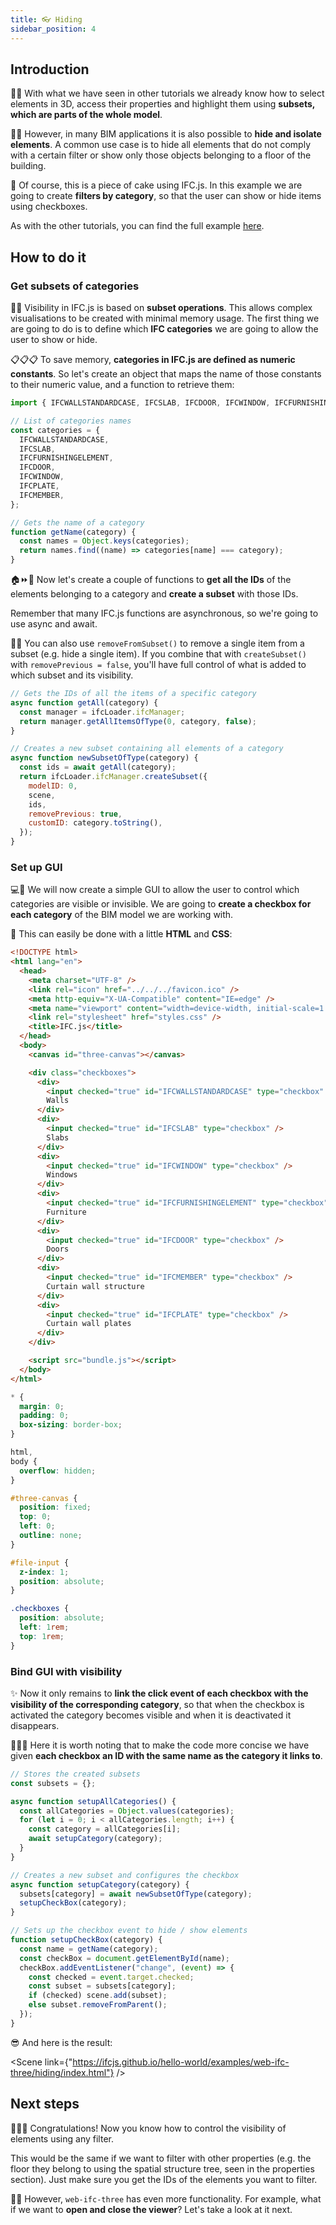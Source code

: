 ```yaml
---
title: 👓 Hiding
sidebar_position: 4
---
```



## Introduction

👩‍🏫
With what we have seen in other tutorials we already know how to select elements in 3D, access their properties and highlight them using **subsets, which are parts of the whole model**.

🚪🧱
However, in many BIM applications it is also possible to **hide and isolate elements**. A common use case is to hide all elements that do not comply with a certain filter or show only those objects belonging to a floor of the building.

🍰 Of course, this is a piece of cake using IFC.js. In this example we are going to create **filters by category**, so that the user can show or hide items using checkboxes.

<IfcCard>
  As with the other tutorials, you can find the full example <a href="https://github.com/IFCjs/hello-world/tree/main/examples/web-ifc-three/hiding">here</a>.
</IfcCard>

## How to do it

### Get subsets of categories

👩‍🏫
Visibility in IFC.js is based on **subset operations**. This allows complex visualisations to be created with minimal memory usage. The first thing we are going to do is to define which **IFC categories** we are going to allow the user to show or hide.

📋📋📋
To save memory, **categories in IFC.js are defined as numeric constants**. So let's create an object that maps the name of those constants to their numeric value, and a function to retrieve them:

```js
import { IFCWALLSTANDARDCASE, IFCSLAB, IFCDOOR, IFCWINDOW, IFCFURNISHINGELEMENT, IFCMEMBER, IFCPLATE } from "web-ifc";

// List of categories names
const categories = {
  IFCWALLSTANDARDCASE,
  IFCSLAB,
  IFCFURNISHINGELEMENT,
  IFCDOOR,
  IFCWINDOW,
  IFCPLATE,
  IFCMEMBER,
};

// Gets the name of a category
function getName(category) {
  const names = Object.keys(categories);
  return names.find((name) => categories[name] === category);
}
```

🏠⏩🚪
Now let's create a couple of functions to **get all the IDs** of the elements belonging to a category and **create a subset** with those IDs.

<IfcAlert>Remember that many IFC.js functions are asynchronous, so we're going to use async and await.</IfcAlert>

👩‍🏫
You can also use `removeFromSubset()` to remove a single item from a subset (e.g. hide a single item). If you combine that with `createSubset()` with `removePrevious = false`, you'll have full control of what is added to which subset and its visibility.

```js
// Gets the IDs of all the items of a specific category
async function getAll(category) {
  const manager = ifcLoader.ifcManager;
  return manager.getAllItemsOfType(0, category, false);
}

// Creates a new subset containing all elements of a category
async function newSubsetOfType(category) {
  const ids = await getAll(category);
  return ifcLoader.ifcManager.createSubset({
    modelID: 0,
    scene,
    ids,
    removePrevious: true,
    customID: category.toString(),
  });
}
```

### Set up GUI

💻🧑
We will now create a simple GUI to allow the user to control which categories are visible or invisible. We are going to **create a checkbox for each category** of the BIM model we are working with.

💅
This can easily be done with a little **HTML** and **CSS**:

```html
<!DOCTYPE html>
<html lang="en">
  <head>
    <meta charset="UTF-8" />
    <link rel="icon" href="../../../favicon.ico" />
    <meta http-equiv="X-UA-Compatible" content="IE=edge" />
    <meta name="viewport" content="width=device-width, initial-scale=1.0" />
    <link rel="stylesheet" href="styles.css" />
    <title>IFC.js</title>
  </head>
  <body>
    <canvas id="three-canvas"></canvas>

    <div class="checkboxes">
      <div>
        <input checked="true" id="IFCWALLSTANDARDCASE" type="checkbox" />
        Walls
      </div>
      <div>
        <input checked="true" id="IFCSLAB" type="checkbox" />
        Slabs
      </div>
      <div>
        <input checked="true" id="IFCWINDOW" type="checkbox" />
        Windows
      </div>
      <div>
        <input checked="true" id="IFCFURNISHINGELEMENT" type="checkbox" />
        Furniture
      </div>
      <div>
        <input checked="true" id="IFCDOOR" type="checkbox" />
        Doors
      </div>
      <div>
        <input checked="true" id="IFCMEMBER" type="checkbox" />
        Curtain wall structure
      </div>
      <div>
        <input checked="true" id="IFCPLATE" type="checkbox" />
        Curtain wall plates
      </div>
    </div>

    <script src="bundle.js"></script>
  </body>
</html>
```

```css
* {
  margin: 0;
  padding: 0;
  box-sizing: border-box;
}

html,
body {
  overflow: hidden;
}

#three-canvas {
  position: fixed;
  top: 0;
  left: 0;
  outline: none;
}

#file-input {
  z-index: 1;
  position: absolute;
}

.checkboxes {
  position: absolute;
  left: 1rem;
  top: 1rem;
}
```

### Bind GUI with visibility

✨
Now it only remains to **link the click event of each checkbox with the visibility of the corresponding category**, so that when the checkbox is activated the category becomes visible and when it is deactivated it disappears.

🎨👨‍🎨
Here it is worth noting that to make the code more concise we have given **each checkbox an ID with the same name as the category it links to**.

```js
// Stores the created subsets
const subsets = {};

async function setupAllCategories() {
  const allCategories = Object.values(categories);
  for (let i = 0; i < allCategories.length; i++) {
    const category = allCategories[i];
    await setupCategory(category);
  }
}

// Creates a new subset and configures the checkbox
async function setupCategory(category) {
  subsets[category] = await newSubsetOfType(category);
  setupCheckBox(category);
}

// Sets up the checkbox event to hide / show elements
function setupCheckBox(category) {
  const name = getName(category);
  const checkBox = document.getElementById(name);
  checkBox.addEventListener("change", (event) => {
    const checked = event.target.checked;
    const subset = subsets[category];
    if (checked) scene.add(subset);
    else subset.removeFromParent();
  });
}
```

😎 And here is the result:

<Scene link={"https://ifcjs.github.io/hello-world/examples/web-ifc-three/hiding/index.html"} />

## Next steps

🎉🎉🎉
Congratulations! Now you know how to control the visibility of elements using any filter.

<IfcAlert>This would be the same if we want to filter with other properties (e.g. the floor they belong to using the spatial structure tree, seen in the properties section). Just make sure you get the IDs of the elements you want to filter.</IfcAlert>

👩‍🏫
However, `web-ifc-three` has even more functionality. For example, what if we want to **open and close the viewer**? Let's take a look at it next.
